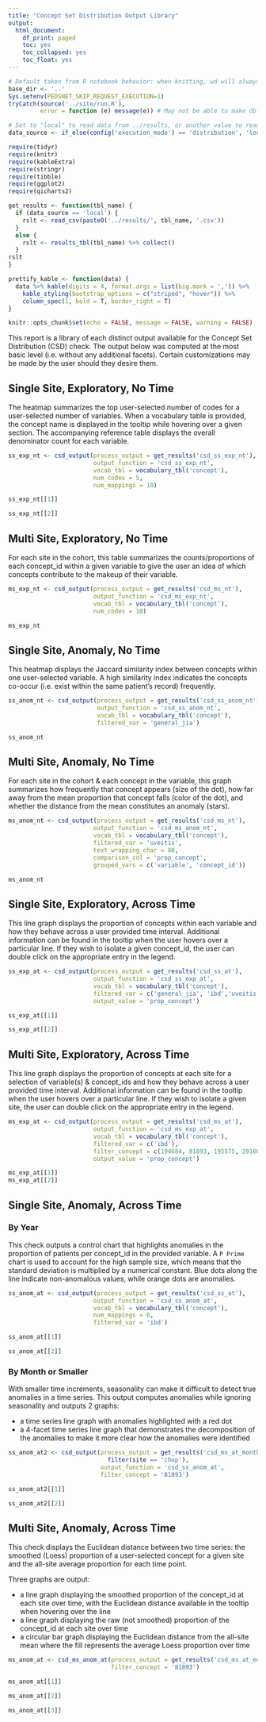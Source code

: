 ```yaml
---
title: "Concept Set Distribution Output Library"
output:
  html_document:
    df_print: paged
    toc: yes
    toc_collapsed: yes
    toc_float: yes
---
```


```r
# Default taken from R notebook behavior: when knitting, wd will always be location of notebook
base_dir <- '..'
Sys.setenv(PEDSNET_SKIP_REQUEST_EXECUTION=1)
tryCatch(source('../site/run.R'),
         error = function (e) message(e)) # May not be able to make db connection

# Set to "local" to read data from ../results, or another value to read from db
data_source <- if_else(config('execution_mode') == 'distribution', 'local', 'not_local')

require(tidyr)
require(knitr)
require(kableExtra)
require(stringr)
require(tibble)
require(ggplot2)
require(qicharts2)

get_results <- function(tbl_name) {
  if (data_source == 'local') {
    rslt <- read_csv(paste0('../results/', tbl_name, '.csv'))
  }
  else {
    rslt <- results_tbl(tbl_name) %>% collect()
  }
rslt
}

prettify_kable <- function(data) {
  data %>% kable(digits = 4, format.args = list(big.mark = ',')) %>%
    kable_styling(bootstrap_options = c("striped", "hover")) %>%
    column_spec(1, bold = T, border_right = T)
}

knitr::opts_chunk$set(echo = FALSE, message = FALSE, warning = FALSE)

```

This report is a library of each distinct output available for the Concept Set Distribution (CSD) check. The output below was computed at the most basic level (i.e. without any additional facets). Certain customizations may be made by the user should they desire them.


## Single Site, Exploratory, No Time

The heatmap summarizes the top user-selected number of codes for a user-selected number of variables. When a vocabulary table is provided, the concept name is displayed in the tooltip while hovering over a given section. The accompanying reference table displays the overall denominator count for each variable.

```r

ss_exp_nt <- csd_output(process_output = get_results('csd_ss_exp_nt'),
                        output_function = 'csd_ss_exp_nt',
                        vocab_tbl = vocabulary_tbl('concept'),
                        num_codes = 5,
                        num_mappings = 10)

ss_exp_nt[[1]]

ss_exp_nt[[2]]

```

## Multi Site, Exploratory, No Time

For each site in the cohort, this table summarizes the counts/proportions of each concept_id within a given variable to give the user an idea of which concepts contribute to the makeup of their variable.

```r

ms_exp_nt <- csd_output(process_output = get_results('csd_ms_nt'),
                        output_function = 'csd_ms_exp_nt',
                        vocab_tbl = vocabulary_tbl('concept'),
                        num_codes = 10)

ms_exp_nt

```

## Single Site, Anomaly, No Time

This heatmap displays the Jaccard similarity index between concepts within one user-selected variable. A high similarity index indicates the concepts co-occur (i.e. exist within the same patient's record) frequently.

```r

ss_anom_nt <- csd_output(process_output = get_results('csd_ss_anom_nt'),
                         output_function = 'csd_ss_anom_nt',
                         vocab_tbl = vocabulary_tbl('concept'),
                         filtered_var = 'general_jia')

ss_anom_nt

```

## Multi Site, Anomaly, No Time

For each site in the cohort & each concept in the variable, this graph summarizes how frequently that concept appears (size of the dot), how far away from the mean proportion that concept falls (color of the dot), and whether the distance from the mean constitutes an anomaly (stars).

```r

ms_anom_nt <- csd_output(process_output = get_results('csd_ms_nt'),
                        output_function = 'csd_ms_anom_nt',
                        vocab_tbl = vocabulary_tbl('concept'),
                        filtered_var = 'uveitis',
                        text_wrapping_char = 80,
                        comparison_col = 'prop_concept',
                        grouped_vars = c('variable', 'concept_id'))

ms_anom_nt

```

## Single Site, Exploratory, Across Time

This line graph displays the proportion of concepts within each variable and how they behave across a user provided time interval. Additional information can be found in the tooltip when the user hovers over a particular line. If they wish to isolate a given concept_id, the user can double click on the appropriate entry in the legend.

```r

ss_exp_at <- csd_output(process_output = get_results('csd_ss_at'),
                        output_function = 'csd_ss_exp_at',
                        vocab_tbl = vocabulary_tbl('concept'),
                        filtered_var = c('general_jia', 'ibd','uveitis'),
                        output_value = 'prop_concept')

ss_exp_at[[1]]

ss_exp_at[[2]]

```

## Multi Site, Exploratory, Across Time

This line graph displays the proportion of concepts at each site for a selection of variable(s) & concept_ids and how they behave across a user provided time interval. Additional information can be found in the tooltip when the user hovers over a particular line. If they wish to isolate a given site, the user can double click on the appropriate entry in the legend.

```r

ms_exp_at <- csd_output(process_output = get_results('csd_ms_at'),
                        output_function = 'csd_ms_exp_at',
                        vocab_tbl = vocabulary_tbl('concept'),
                        filtered_var = c('ibd'),
                        filter_concept = c(194684, 81893, 195575, 201606),
                        output_value = 'prop_concept')

ms_exp_at[[1]]
ms_exp_at[[2]]

```

## Single Site, Anomaly, Across Time

### By Year

This check outputs a control chart that highlights anomalies in the proportion of patients per concept_id in the provided variable. A `P Prime` chart is used to account for the high sample size, which means that the standard deviation is multiplied by a numerical constant. Blue dots along the line indicate non-anomalous values, while orange dots are anomalies.

```r

ss_anom_at <- csd_output(process_output = get_results('csd_ss_at'),
                        output_function = 'csd_ss_anom_at',
                        vocab_tbl = vocabulary_tbl('concept'),
                        num_mappings = 6,
                        filtered_var = 'ibd')

ss_anom_at[[1]]

ss_anom_at[[2]]

```

### By Month or Smaller

With smaller time increments, seasonality can make it difficult to detect true anomalies in a time series. This output computes anomalies while ignoring seasonality and outputs 2 graphs:

- a time series line graph with anomalies highlighted with a red dot
- a 4-facet time series line graph that demonstrates the decomposition of the anomalies to make it more clear how the anomalies were identified

```r

ss_anom_at2 <- csd_output(process_output = get_results('csd_ms_at_month') %>%
                            filter(site == 'chop'),
                          output_function = 'csd_ss_anom_at',
                          filter_concept = '81893')

ss_anom_at2[[1]]

ss_anom_at2[[2]]

```

## Multi Site, Anomaly, Across Time

This check displays the Euclidean distance between two time series: the smoothed (Loess) proportion of a user-selected concept for a given site and the all-site average proportion for each time point. 

Three graphs are output:

  * a line graph displaying the smoothed proportion of the concept_id at each site over time, with the Euclidean distance available in the tooltip when hovering over the line
  * a line graph displaying the raw (not smoothed) proportion of the concept_id at each site over time
  * a circular bar graph displaying the Euclidean distance from the all-site mean where the fill represents the average Loess proportion over time

```r

ms_anom_at <- csd_ms_anom_at(process_output = get_results('csd_ms_at_eucl'),
                             filter_concept = '81893')

ms_anom_at[[1]]

ms_anom_at[[2]]

ms_anom_at[[3]]

```